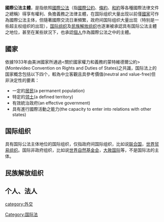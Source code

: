 {{Unreferenced|time=2020-10-19T00:06:33+00:00}}
{{noteTA
|1=zh-cn:大赦国际;zh-tw:國際特赦組織}}
'''國際公法主體'''，是指依照[[國際公法|國際公法]]（指[[國際公約|國際公約]]、[[條約|條約]]、[[和約|和約]]等各種國際法律文件之總稱）得享有權利、負擔義務之法律主體，在国际组织大量出现以前僅[[國家|國家]]可作為國際公法主体，但隨著國際交流日漸頻繁，政府间国际组织大量出现（特别是一些超主权组织的出现），[[国际组织|国际组织]]及[[民族解放组织|民族解放组织]]也逐漸被承認具有国际公法主體之地位，甚至在某些狀況下，也承認[[個人|個人]]作為國際公法之中的主體。

==國家==
{{main|国家}}

依據1933年由美洲國家所通過<關於國家權力和義務的蒙特維德爾公約>(Montevideo Convention on Rights and Duties of States)之共識，国际法上的国家概念包括以下四个，較為中立客觀且具參考價值(neutral and value-free)但非決定性的要素：
*一定的[[居民|居民]](a permanent population)
*特定的[[领土|领土]](a defined territory)
*有效統治政府(an effective government)
*具有進行國際活動之能力(the capacity to enter into relations with other states)

==国际组织==
具有国际公法主体地位的国际组织，仅指政府间国际组织，比如说[[联合国|联合国]]，[[世界贸易组织|世界贸易组织]]。国际非政府组织，比如说[[世界自然基金会|世界自然基金会]]，[[大赦国际|大赦国际]]等，不是国际法的主体。

==民族解放组织==
==个人、法人==

[[Category:国际法|Category:国际法]]
[[category:外交|category:外交]]